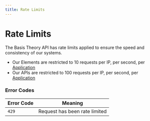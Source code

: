 ```yaml
---
title: Rate Limits
---
```


# Rate Limits

The Basis Theory API has rate limits applied to ensure the speed and consistency of our systems.

- Our Elements are restricted to 10 requests per IP, per second, per [Application](/docs/api/applications)
- Our APIs are restricted to 100 requests per IP, per second, per [Application](/docs/api/applications)

### Error Codes

| Error Code | Meaning                       |
| ---------- | ----------------------------- |
| `429`      | Request has been rate limited |
